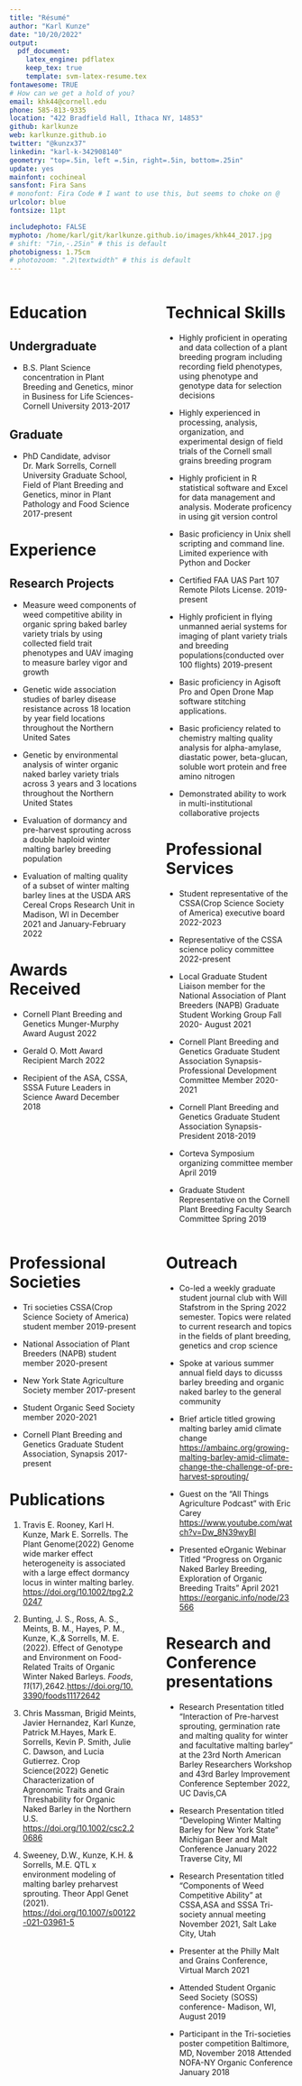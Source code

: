```yaml
---
title: "Résumé"
author: "Karl Kunze"
date: "10/20/2022"
output: 
  pdf_document:
    latex_engine: pdflatex
    keep_tex: true
    template: svm-latex-resume.tex
fontawesome: TRUE
# How can we get a hold of you?
email: khk44@cornell.edu
phone: 585-813-9335
location: "422 Bradfield Hall, Ithaca NY, 14853"
github: karlkunze
web: karlkunze.github.io
twitter: "@kunzx37"
linkedin: "karl-k-342908140"
geometry: "top=.5in, left =.5in, right=.5in, bottom=.25in"
update: yes
mainfont: cochineal
sansfont: Fira Sans
# monofont: Fira Code # I want to use this, but seems to choke on @
urlcolor: blue
fontsize: 11pt

includephoto: FALSE
myphoto: /home/karl/git/karlkunze.github.io/images/khk44_2017.jpg
# shift: "7in,-.25in" # this is default
photobigness: 1.75cm
# photozoom: ".2\textwidth" # this is default
---
```


<!-- Read more about Pandoc's [fenced_divs](https://pandoc.org/MANUAL.html#extension-fenced_divs) syntax -->

::: columns
::: {.column width="50%" data-latex="{0.50\\textwidth}"}
# Education

## Undergraduate

-   B.S. Plant Science concentration in Plant Breeding and Genetics, minor in Business for Life Sciences- Cornell University \hfill 2013-2017

## Graduate

-   PhD Candidate, advisor Dr. Mark Sorrells, Cornell University Graduate School, Field of Plant Breeding and Genetics, minor in Plant Pathology and Food Science
                                                                                              \hfill 2017-present

# Experience

## Research Projects

-   Measure weed components of weed competitive ability in organic spring baked barley variety trials by using collected field trait phenotypes and UAV imaging to measure barley vigor and growth

-   Genetic wide association studies of barley disease resistance across 18 location by year field locations throughout the Northern United Sates

-   Genetic by environmental analysis of winter organic naked barley variety trials across 3 years and 3 locations throughout the Northern United States

-   Evaluation of dormancy and pre-harvest sprouting across a double haploid winter malting barley breeding population

-   Evaluation of malting quality of a subset of winter malting barley lines at the USDA ARS Cereal Crops Research Unit in Madison, WI in December 2021 and January-February 2022

# Awards Received

-   Cornell Plant Breeding and Genetics Munger-Murphy Award \hfill August 2022

-   Gerald O. Mott Award Recipient \hfill March 2022

-   Recipient of the ASA, CSSA, SSSA Future Leaders in Science Award \hfill December 2018
:::

::: {.column width="2%" data-latex="{0.02\\textwidth}"}
 <!-- an empty div with an empty character to serve as a column sep -->
:::

::: {.column width="50%" data-latex="{0.50\\textwidth}"}
# Technical Skills

-   Highly proficient in operating and data collection of a plant breeding program including recording field phenotypes, using phenotype and genotype data for selection decisions

-   Highly experienced in processing, analysis, organization, and experimental design of field trials of the Cornell small grains breeding program

-   Highly proficient in R statistical software and Excel for data management and analysis. Moderate proficency in using git version control

-   Basic proficiency in Unix shell scripting and command line. Limited experience with Python and Docker

-   Certified FAA UAS Part 107 Remote Pilots License. \hfill 2019-present

-   Highly proficient in flying unmanned aerial systems for imaging of plant variety trials and breeding populations(conducted over 100 flights) \hfill 2019-present

-   Basic proficiency in Agisoft Pro and Open Drone Map software stitching applications.

-   Basic proficiency related to chemistry malting quality analysis for alpha-amylase, diastatic power, beta-glucan, soluble wort protein and free amino nitrogen

-   Demonstrated ability to work in multi-institutional collaborative projects

# Professional Services

-   Student representative of the CSSA(Crop Science Society of America) executive board \hfill 2022-2023

-   Representative of the CSSA science policy committee                                                                                       \hfill                             2022-present

-   Local Graduate Student Liaison member for the National Association of Plant Breeders (NAPB) Graduate Student Working Group \hfill Fall 2020- August 2021

-   Cornell Plant Breeding and Genetics Graduate Student Association Synapsis-Professional Development Committee Member \hfill 2020-2021
-   Cornell Plant Breeding and Genetics Graduate Student Association Synapsis-President  \hfill 2018-2019

-   Corteva Symposium organizing committee member \hfill April 2019

-   Graduate Student Representative on the Cornell Plant Breeding Faculty Search Committee \hfill Spring 2019
:::
:::

\newpage

::: columns
::: {.column width="48%" data-latex="{0.48\\textwidth}"}
# Professional Societies

-   Tri societies CSSA(Crop Science Society of America) student member \hfill 2019-present

-   National Association of Plant Breeders (NAPB) student member \hfill 2020-present

-   New York State Agriculture Society member \hfill 2017-present

-   Student Organic Seed Society member \hfill 2020-2021

-   Cornell Plant Breeding and Genetics Graduate Student Association, Synapsis \hfill 2017-present

# Publications

1.  Travis E. Rooney, Karl H. Kunze, Mark E. Sorrells. The Plant Genome(2022) Genome wide marker effect heterogeneity is associated with a large effect dormancy locus in winter malting barley. <https://doi.org/10.1002/tpg2.20247>

2.  Bunting, J. S., Ross, A. S., Meints, B. M., Hayes, P. M., Kunze, K.,& Sorrells, M. E. (2022). Effect of Genotype and Environment on Food-Related Traits of Organic Winter Naked Barleys. *Foods*, *11*(17),2642.<https://doi.org/10.3390/foods11172642>

3.  Chris Massman, Brigid Meints, Javier Hernandez, Karl Kunze, Patrick M.Hayes, Mark E. Sorrells, Kevin P. Smith, Julie C. Dawson, and Lucia Gutierrez. Crop Science(2022) Genetic Characterization of Agronomic Traits and Grain Threshability for Organic Naked Barley in the Northern U.S. <https://doi.org/10.1002/csc2.20686>

4.  Sweeney, D.W., Kunze, K.H. & Sorrells, M.E. QTL x environment modeling of malting barley preharvest sprouting. Theor Appl Genet (2021). <https://doi.org/10.1007/s00122-021-03961-5>
:::

::: {.column width="2%" data-latex="{0.02\\textwidth}"}
  <!-- an empty div with an empty character to serve as a column sep -->
:::

::: {.column width="48%" data-latex="{0.48\\textwidth}"}
# Outreach

-   Co-led a weekly graduate student journal club with Will Stafstrom in the Spring 2022 semester. Topics were related to current research and topics in the fields of plant breeding, genetics and crop science

-   Spoke at various summer annual field days to dicusss barley breeding and organic naked barley to the general community

-   Brief article titled growing malting barley amid climate change <https://ambainc.org/growing-malting-barley-amid-climate-change-the-challenge-of-pre-harvest-sprouting/>

-   Guest on the "All Things Agriculture Podcast" with Eric Carey <https://www.youtube.com/watch?v=Dw_8N39wyBI>

-   Presented eOrganic Webinar Titled "Progress on Organic Naked Barley Breeding, Exploration of Organic Breeding Traits" April 2021 <https://eorganic.info/node/23566>

# Research and Conference presentations

-   Research Presentation titled "Interaction of Pre-harvest sprouting, germination rate and malting quality for winter and facultative malting barley" at the 23rd North American Barley Researchers Workshop and 43rd Barley Improvement Conference September 2022, UC Davis,CA

-   Research Presentation titled "Developing Winter Malting Barley for New York State" Michigan Beer and Malt Conference January 2022 Traverse City, MI

-   Research Presentation titled "Components of Weed Competitive Ability" at CSSA,ASA and SSSA Tri-society annual meeting November 2021, Salt Lake City, Utah

-   Presenter at the Philly Malt and Grains Conference, Virtual March 2021

-   Attended Student Organic Seed Society (SOSS) conference- Madison, WI, August 2019

-   Participant in the Tri-societies poster competition Baltimore, MD, November 2018 Attended NOFA-NY Organic Conference January 2018
:::
:::
